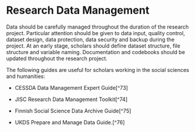 # Research Data Management {.unnumbered}

Data should be carefully managed throughout the duration of the research project. Particular attention should be given to data input, quality control, dataset design, data protection, data security and backup during the project. At an early stage, scholars should define
dataset structure, file structure and variable naming. Documentation and codebooks should be updated throughout the research project. 

The
following guides are useful for scholars working in the social sciences
and humanities:

-   CESSDA Data Management Expert Guide[^73]

-   JISC Research Data Management Toolkit[^74]

-   Finnish Social Science Data Archive Guide[^75]

-   UKDS Prepare and Manage Data Guide.[^76]
